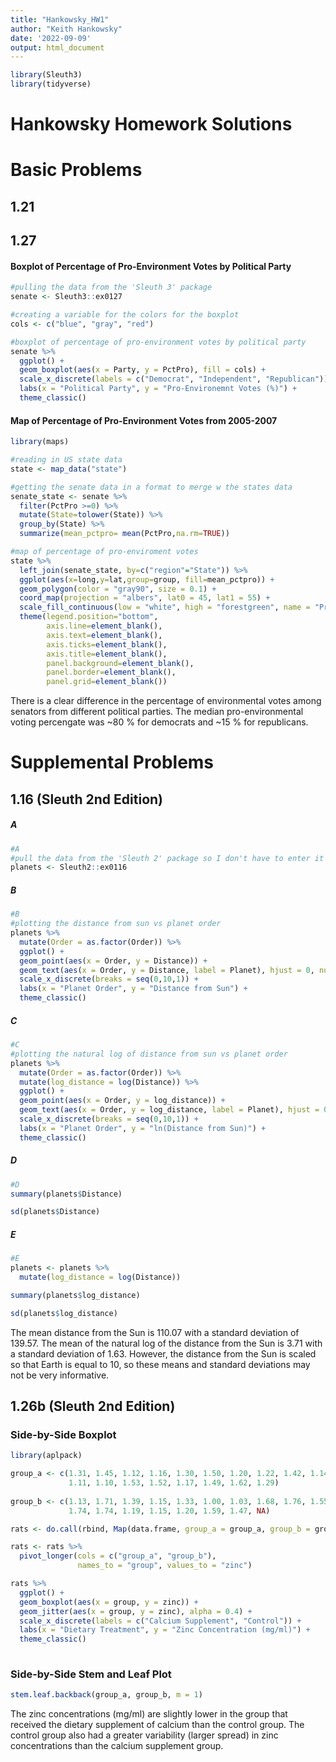 ```yaml
---
title: "Hankowsky_HW1"
author: "Keith Hankowsky"
date: '2022-09-09'
output: html_document
---
```


```r
library(Sleuth3)
library(tidyverse)
```


# Hankowsky Homework Solutions 

# Basic Problems
## 1.21



## 1.27
#### Boxplot of Percentage of Pro-Environment Votes by Political Party
```r
#pulling the data from the 'Sleuth 3' package 
senate <- Sleuth3::ex0127

#creating a variable for the colors for the boxplot
cols <- c("blue", "gray", "red")

#boxplot of percentage of pro-environment votes by political party
senate %>%
  ggplot() + 
  geom_boxplot(aes(x = Party, y = PctPro), fill = cols) + 
  scale_x_discrete(labels = c("Democrat", "Independent", "Republican")) +  
  labs(x = "Political Party", y = "Pro-Environemnt Votes (%)") +
  theme_classic()
```

#### Map of Percentage of Pro-Environment Votes from 2005-2007
```r
library(maps)

#reading in US state data 
state <- map_data("state") 

#getting the senate data in a format to merge w the states data
senate_state <- senate %>% 
  filter(PctPro >=0) %>%
  mutate(State=tolower(State)) %>%
  group_by(State) %>%
  summarize(mean_pctpro= mean(PctPro,na.rm=TRUE))

#map of percentage of pro-enviroment votes
state %>% 
  left_join(senate_state, by=c("region"="State")) %>%
  ggplot(aes(x=long,y=lat,group=group, fill=mean_pctpro)) +
  geom_polygon(color = "gray90", size = 0.1) +
  coord_map(projection = "albers", lat0 = 45, lat1 = 55) +
  scale_fill_continuous(low = "white", high = "forestgreen", name = "Pro-Environemnt Votes (%)")+
  theme(legend.position="bottom",
        axis.line=element_blank(),
        axis.text=element_blank(),
        axis.ticks=element_blank(),
        axis.title=element_blank(),
        panel.background=element_blank(),
        panel.border=element_blank(),
        panel.grid=element_blank())
```
There is a clear difference in the percentage of environmental votes among senators from different political parties. The median pro-environmental voting percengate was ~80 % for democrats and ~15 % for republicans. 



# Supplemental Problems 
## 1.16 (Sleuth 2nd Edition)
##### A
```r
#A
#pull the data from the 'Sleuth 2' package so I don't have to enter it manually
planets <- Sleuth2::ex0116
```

##### B
```r
#B
#plotting the distance from sun vs planet order 
planets %>%
  mutate(Order = as.factor(Order)) %>%
  ggplot() + 
  geom_point(aes(x = Order, y = Distance)) + 
  geom_text(aes(x = Order, y = Distance, label = Planet), hjust = 0, nudge_x = 0.09) + 
  scale_x_discrete(breaks = seq(0,10,1)) + 
  labs(x = "Planet Order", y = "Distance from Sun") + 
  theme_classic()
```

##### C
```r
#C
#plotting the natural log of distance from sun vs planet order
planets %>%
  mutate(Order = as.factor(Order)) %>%
  mutate(log_distance = log(Distance)) %>%
  ggplot() + 
  geom_point(aes(x = Order, y = log_distance)) +
  geom_text(aes(x = Order, y = log_distance, label = Planet), hjust = 0, nudge_x = 0.09) + 
  scale_x_discrete(breaks = seq(0,10,1)) + 
  labs(x = "Planet Order", y = "ln(Distance from Sun)") + 
  theme_classic()

```

##### D
```r
#D
summary(planets$Distance)

sd(planets$Distance)

```

##### E
```r
#E
planets <- planets %>%
  mutate(log_distance = log(Distance))

summary(planets$log_distance)

sd(planets$log_distance)
```

The mean distance from the Sun is 110.07 with a standard deviation of 139.57. The mean of the natural log of the distance from the Sun is 3.71 with a standard deviation of 1.63. However, the distance from the Sun is scaled so that Earth is equal to 10, so these means and standard deviations may not be very informative. 




## 1.26b (Sleuth 2nd Edition)
### Side-by-Side Boxplot
```r
library(aplpack)

group_a <- c(1.31, 1.45, 1.12, 1.16, 1.30, 1.50, 1.20, 1.22, 1.42, 1.14, 1.23, 1.59, 
             1.11, 1.10, 1.53, 1.52, 1.17, 1.49, 1.62, 1.29)
  
group_b <- c(1.13, 1.71, 1.39, 1.15, 1.33, 1.00, 1.03, 1.68, 1.76, 1.55, 1.34, 1.47, 
             1.74, 1.74, 1.19, 1.15, 1.20, 1.59, 1.47, NA)

rats <- do.call(rbind, Map(data.frame, group_a = group_a, group_b = group_b))

rats <- rats %>%
  pivot_longer(cols = c("group_a", "group_b"), 
               names_to = "group", values_to = "zinc")

rats %>%
  ggplot() + 
  geom_boxplot(aes(x = group, y = zinc)) + 
  geom_jitter(aes(x = group, y = zinc), alpha = 0.4) + 
  scale_x_discrete(labels = c("Calcium Supplement", "Control")) +  
  labs(x = "Dietary Treatment", y = "Zinc Concentration (mg/ml)") +
  theme_classic()
  
```


### Side-by-Side Stem and Leaf Plot
```r
stem.leaf.backback(group_a, group_b, m = 1)
```

The zinc concentrations (mg/ml) are slightly lower in the group that received the dietary supplement of calcium than the control group. The control group also had a greater variability (larger spread) in zinc concentrations than the calcium supplement group. 


